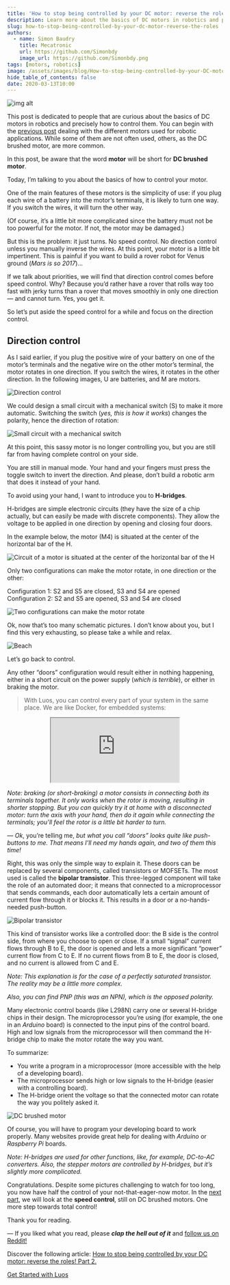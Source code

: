 ```yaml
---
title: 'How to stop being controlled by your DC motor: reverse the roles! Part 1'
description: Learn more about the basics of DC motors in robotics and precisely how to control them. We will present different concepts like direction control or motor rotation.
slug: how-to-stop-being-controlled-by-your-dc-motor-reverse-the-roles
authors:
  - name: Simon Baudry
    title: Mecatronic
    url: https://github.com/Simonbdy
    image_url: https://github.com/Simonbdy.png
tags: [motors, robotics]
image: /assets/images/blog/How-to-stop-being-controlled-by-your-DC-motor-reverse-the-roles-Part-1-banner-luos.png
hide_table_of_contents: false
date: 2020-03-13T10:00
---
```


![img alt](/assets/images/blog/How-to-stop-being-controlled-by-your-DC-motor-reverse-the-roles-Part-1-luos.png)

This post is dedicated to people that are curious about the basics of DC motors in robotics and precisely how to control them. You can begin with the [previous post](/2020-01-13-lift-banana-motors.mdx) dealing with the different motors used for robotic applications. While some of them are not often used, others, as the DC brushed motor, are more common.

<!--truncate-->

In this post, be aware that the word **motor** will be short for **DC brushed motor**.

Today, I’m talking to you about the basics of how to control your motor.

One of the main features of these motors is the simplicity of use: if you plug each wire of a battery into the motor’s terminals, it is likely to turn one way. If you switch the wires, it will turn the other way.

(Of course, it’s a little bit more complicated since the battery must not be too powerful for the motor. If not, the motor may be damaged.)

But this is the problem: it just turns. No speed control. No direction control unless you manually inverse the wires. At this point, your motor is a little bit impertinent. This is painful if you want to build a rover robot for Venus ground (_Mars is so 2017_)…

If we talk about priorities, we will find that direction control comes before speed control. Why? Because you’d rather have a rover that rolls way too fast with jerky turns than a rover that moves smoothly in only one direction — and cannot turn. Yes, you get it.

So let’s put aside the speed control for a while and focus on the direction control.

<h2> Direction control </h2>

As I said earlier, if you plug the positive wire of your battery on one of the motor’s terminals and the negative wire on the other motor’s terminal, the motor rotates in one direction. If you switch the wires, it rotates in the other direction. In the following images, U are batteries, and M are motors.

![Direction control](https://uploads-ssl.webflow.com/602cf5c87ad04ea98eaa99da/602fbce9838b8275537c742d_1*m6YmVbsBz5AjwBVSzcBK5Q.jpeg)

We could design a small circuit with a mechanical switch (S) to make it more automatic. Switching the switch (_yes, this is how it works_) changes the polarity, hence the direction of rotation:

![Small circuit with a mechanical switch](https://uploads-ssl.webflow.com/602cf5c87ad04ea98eaa99da/602fbce9056aac0820e19cc1_1*MLmCa2vBEvM-VjFeGbouhQ.jpeg)

At this point, this sassy motor is no longer controlling you, but you are still far from having complete control on your side.

You are still in manual mode. Your hand and your fingers must press the toggle switch to invert the direction. And please, don’t build a robotic arm that does it instead of your hand.

To avoid using your hand, I want to introduce you to **H-bridges**.

H-bridges are simple electronic circuits (they have the size of a chip actually, but can easily be made with discrete components). They allow the voltage to be applied in one direction by opening and closing four doors.

In the example below, the motor (M4) is situated at the center of the horizontal bar of the H.

![Circuit of a motor is situated at the center of the horizontal bar of the H](https://uploads-ssl.webflow.com/602cf5c87ad04ea98eaa99da/602fbce9fefcfe2b07dca6dd_1*gwHwWnGVHVeL74uPgCrblQ.jpeg)

Only two configurations can make the motor rotate, in one direction or the other:

Configuration 1: S2 and S5 are closed, S3 and S4 are opened  
Configuration 2: S2 and S5 are opened, S3 and S4 are closed

![Two configurations can make the motor rotate](https://uploads-ssl.webflow.com/602cf5c87ad04ea98eaa99da/602fbcea4b4bc58442894d1a_1*q8cZ3wBVpe05gResmj34fg.jpeg)

Ok, now that’s too many schematic pictures. I don’t know about you, but I find this very exhausting, so please take a while and relax.

![Beach](https://uploads-ssl.webflow.com/602cf5c87ad04ea98eaa99da/602fbceaa0b1d87332ca12ef_1*6pdcNXjFiQaUqj8rgq5ybQ.jpeg)

Let’s go back to control.

Any other “doors” configuration would result either in nothing happening, either in a short circuit on the power supply (_which is terrible_), or either in braking the motor.

> With Luos, you can control every part of your system in the same place. We are like Docker, for embedded systems:

<div align="center">
  <iframe
    className="player_iframe"
    src="https://www.youtube.com/embed/ujh0xNE3TZ8"
    allow="accelerometer; autoplay; encrypted-media; gyroscope; picture-in-picture; fullscreen"
  ></iframe>
</div>

_Note: braking (or short-braking) a motor consists in connecting both its terminals together. It only works when the rotor is moving, resulting in shorter stopping. But you can quickly try it at home with a disconnected motor: turn the axis with your hand, then do it again while connecting the terminals; you’ll feel the rotor is a little bit harder to turn._

— *Ok*, you’re telling me, _but what you call “doors” looks quite like push-buttons to me. That means I’ll need my hands again, and two of them this time!_

Right, this was only the simple way to explain it. These doors can be replaced by several components, called transistors or MOFSETs. The most used is called the **bipolar transistor**. This three-legged component will take the role of an automated door; it means that connected to a microprocessor that sends commands, each door automatically lets a certain amount of current flow through it or blocks it. This results in a door or a no-hands-needed push-button.

![Bipolar transistor](https://uploads-ssl.webflow.com/602cf5c87ad04ea98eaa99da/602fbcea32216e0c365caeb6_1*iXLz2lWZDjS1AaHx1NpHoQ.jpeg)

This kind of transistor works like a controlled door: the B side is the control side, from where you choose to open or close. If a small “signal” current flows through B to E, the door is opened and lets a more significant “power” current flow from C to E. If no current flows from B to E, the door is closed, and no current is allowed from C and E.

_Note: This explanation is for the case of a perfectly saturated transistor. The reality may be a little more complex._

_Also, you can find PNP (this was an NPN), which is the opposed polarity._

Many electronic control boards (like L298N) carry one or several H-bridge chips in their design. The microprocessor you’re using (for example, the one in an _Arduino_ board) is connected to the input pins of the control board. High and low signals from the microprocessor will then command the H-bridge chip to make the motor rotate the way you want.

To summarize:

- You write a program in a microprocessor (more accessible with the help of a developing board).
- The microprocessor sends high or low signals to the H-bridge (easier with a controlling board).
- The H-bridge orient the voltage so that the connected motor can rotate the way you politely asked it.

![DC brushed motor](https://uploads-ssl.webflow.com/602cf5c87ad04ea98eaa99da/602fbcea2c6b59469aae5498_1*rgOUW1Lfhn0T-VxD6RrtCg.jpeg)

Of course, you will have to program your developing board to work properly. Many websites provide great help for dealing with _Arduino_ or _Raspberry Pi_ boards.

_Note: H-bridges are used for other functions, like, for example, DC-to-AC converters. Also, the stepper motors are controlled by H-bridges, but it’s slightly more complicated._

Congratulations. Despite some pictures challenging to watch for too long, you now have half the control of your not-that-eager-now motor. In the [next part](/2020-04-13-control-dc-motor-2.mdx), we will look at the **speed control**, still on DC brushed motors. One more step towards total control!

Thank you for reading.

— If you liked what you read, please **_clap the hell out of it_** and <a rel="external nofollow" href="https://www.reddit.com/r/Luos/" target="_blank">follow us on Reddit!</a>

Discover the following article: [How to stop being controlled by your DC motor: reverse the roles! Part 2.](/2020-04-13-control-dc-motor-2.mdx)

[Get Started with Luos](/tutorials/get-started)

